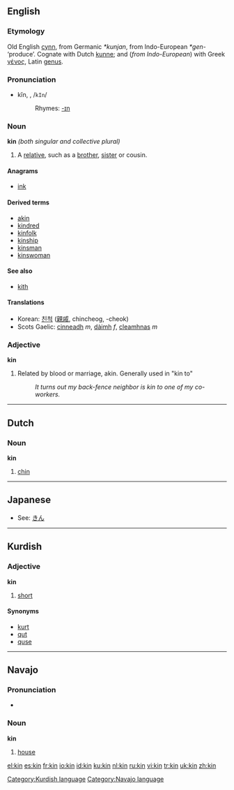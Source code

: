 ==English==
===Etymology===
Old English [[cynn]], from Germanic ''*kunjan'', from Indo-European ''*gen-'' ‘produce’.  Cognate with Dutch [[kunne]]; and (''from Indo-European'') with Greek [[γένος]], Latin [[genus#Latin|genus]].

===Pronunciation===
*kĭn, {{IPA|/kɪn/}}, /<tt>kIn</tt>/
*:Rhymes: [[Rhymes:English:-ɪn|-ɪn]]

===Noun===
'''kin''' ''(both singular and collective plural)''

# A [[relative]], such as a [[brother]], [[sister]] or cousin.

====Anagrams====
*[[ink]]

====Derived terms====
*[[akin]]
*[[kindred]]
*[[kinfolk]]
*[[kinship]]
*[[kinsman]]
*[[kinswoman]]

====See also====
*[[kith]]

====Translations====
{{top}}
{{mid}}
*Korean: [[친척]] ([[親戚]], chincheog, -cheok) 
*Scots Gaelic: [[cinneadh]] ''m'', [[dàimh]] ''f'', [[cleamhnas]] ''m''
{{bottom}}

===Adjective===
'''kin'''
# Related by blood or marriage, akin.  Generally used in "kin to"
#: ''It turns out my back-fence neighbor is kin to one of my co-workers.''


----

==Dutch==
===Noun===
'''kin'''

# [[chin]]


----
==Japanese==
*See: [[きん]]


----

==Kurdish==
===Adjective===
'''kin'''
# [[short]]

====Synonyms====
*[[kurt]]
*[[qut]]
*[[quse]]


[[Category:Kurdish language]]

----

==Navajo==
===Pronunciation===
*{{IPA|[kxɪ̀n]}}

===Noun===
'''kin'''

#[[house]]

[[Category:Navajo language]]

[[el:kin]]
[[es:kin]]
[[fr:kin]]
[[io:kin]]
[[id:kin]]
[[ku:kin]]
[[nl:kin]]
[[ru:kin]]
[[vi:kin]]
[[tr:kin]]
[[uk:kin]]
[[zh:kin]]